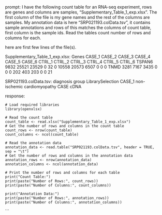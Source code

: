 prompt:
I have the following count table for an RNA-seq experiment, rows are genes and columns are samples, "Supplementary_Table_1_exp.xlsx". The first column of the file is my gene names and the rest of the columns are samples. My annotation data is here  "SRP021193.colData.tsv", it contains sample annotations and rows of this matches the columns of count table, first column is the sample ids. Read the tables count number of rows and columns for each.

here are first few lines of the file(s).

Supplementary_Table_1_exp.xlsx:
Genes	CASE_1	CASE_2	CASE_3	CASE_4	CASE_5	CASE_6	CTRL_1	CTRL_2	CTRL_3	CTRL_4	CTRL_5	CTRL_6
TSPAN6	9832	25521	23529	0	32	0	10558	20573	6507	0	0	 0
TNMD	3281	 7167	 3435	0	 0	0	  202	  403	 203	0	0	21


SRP021193.colData.tsv:
	diagnosis	group	LibrarySelection
CASE_1	non-ischemic cardiomyopathy	CASE	cDNA


response:
```
# Load required libraries
library(openxlsx)

# Read the count table
count_table <- read.xlsx("Supplementary_Table_1_exp.xlsx")
# Get the number of rows and columns in the count table
count_rows <- nrow(count_table)
count_columns <- ncol(count_table)

# Read the annotation data
annotation_data <- read.table("SRP021193.colData.tsv", header = TRUE, sep = "\t")
# Get the number of rows and columns in the annotation data
annotation_rows <- nrow(annotation_data)
annotation_columns <- ncol(annotation_data)

# Print the number of rows and columns for each table
print("Count Table:")
print(paste("Number of Rows:", count_rows))
print(paste("Number of Columns:", count_columns))

print("Annotation Data:")
print(paste("Number of Rows:", annotation_rows))
print(paste("Number of Columns:", annotation_columns))
```
```
